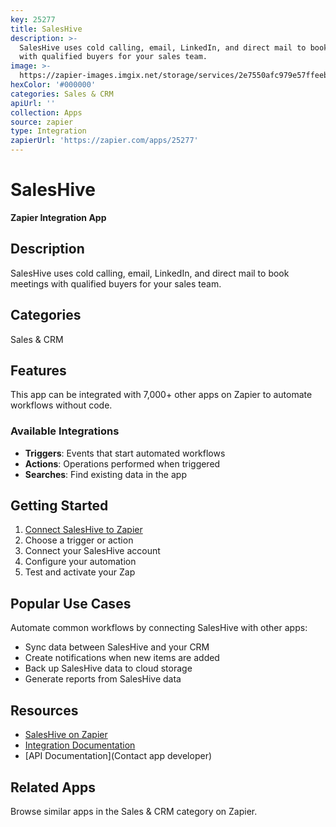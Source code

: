 ```yaml
---
key: 25277
title: SalesHive
description: >-
  SalesHive uses cold calling, email, LinkedIn, and direct mail to book meetings
  with qualified buyers for your sales team.
image: >-
  https://zapier-images.imgix.net/storage/services/2e7550afc979e57ffeeb486970c8a5ed.png?auto=format%2Ccompress&ixlib=python-3.0.0&q=50
hexColor: '#000000'
categories: Sales & CRM
apiUrl: ''
collection: Apps
source: zapier
type: Integration
zapierUrl: 'https://zapier.com/apps/25277'
---
```

# SalesHive

**Zapier Integration App**

## Description

SalesHive uses cold calling, email, LinkedIn, and direct mail to book meetings with qualified buyers for your sales team.

## Categories

Sales & CRM

## Features

This app can be integrated with 7,000+ other apps on Zapier to automate workflows without code.

### Available Integrations

- **Triggers**: Events that start automated workflows
- **Actions**: Operations performed when triggered
- **Searches**: Find existing data in the app

## Getting Started

1. [Connect SalesHive to Zapier](https://zapier.com/apps/25277)
2. Choose a trigger or action
3. Connect your SalesHive account
4. Configure your automation
5. Test and activate your Zap

## Popular Use Cases

Automate common workflows by connecting SalesHive with other apps:

- Sync data between SalesHive and your CRM
- Create notifications when new items are added
- Back up SalesHive data to cloud storage
- Generate reports from SalesHive data

## Resources

- [SalesHive on Zapier](https://zapier.com/apps/25277)
- [Integration Documentation](https://zapier.com/apps/25277/integrations)
- [API Documentation](Contact app developer)

## Related Apps

Browse similar apps in the Sales & CRM category on Zapier.
